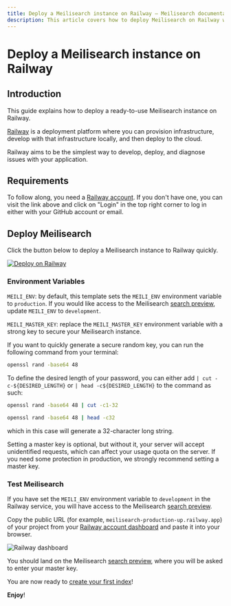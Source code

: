 ```yaml
---
title: Deploy a Meilisearch instance on Railway — Meilisearch documentation
description: This article covers how to deploy Meilisearch on Railway with a single click and how to secure your newly-created instance.
---
```


# Deploy a Meilisearch instance on Railway

## Introduction

This guide explains how to deploy a ready-to-use Meilisearch instance on Railway.

[Railway](https://railway.app) is a deployment platform where you can provision infrastructure, develop with that infrastructure locally, and then deploy to the cloud.

Railway aims to be the simplest way to develop, deploy, and diagnose issues with your application.

## Requirements

To follow along, you need a [Railway account](https://railway.app). If you don't have one, you can visit the link above and click on "Login" in the top right corner to log in either with your GitHub account or email.

## Deploy Meilisearch

Click the button below to deploy a Meilisearch instance to Railway quickly.

[![Deploy on Railway](https://railway.app/button.svg)](https://railway.app/new/template/meilisearch)

### Environment Variables

`MEILI_ENV`: by default, this template sets the `MEILI_ENV` environment variable to `production`. If you would like access to the Meilisearch [search preview](/learn/getting_started/search_preview), update `MEILI_ENV` to `development`.

`MEILI_MASTER_KEY`: replace the `MEILI_MASTER_KEY` environment variable with a strong key to secure your Meilisearch instance.

If you want to quickly generate a secure random key, you can run the following command from your terminal:

```bash
openssl rand -base64 48
```

To define the desired length of your password, you can either add `| cut -c-${DESIRED_LENGTH}` or `| head -c${DESIRED_LENGTH}` to the command as such:

```bash
openssl rand -base64 48 | cut -c1-32
```

```bash
openssl rand -base64 48 | head -c32
```

which in this case will generate a 32-character long string.

<Warning>
Setting a master key is optional, but without it, your server will accept unidentified requests, which can affect your usage quota on the server. If you need some protection in production, we strongly recommend setting a master key.
</Warning>

### Test Meilisearch

If you have set the `MEILI_ENV` environment variable to `development` in the Railway service, you will have access to the Meilisearch [search preview](/learn/getting_started/search_preview).

Copy the public URL (for example, `meilisearch-production-up.railway.app`) of your project from your [Railway account dashboard](https://railway.app/dashboard) and paste it into your browser.

<Frame>
  <img src="/assets/images/railway/public-url.png" alt="Railway dashboard" />
</Frame>

You should land on the Meilisearch [search preview](/learn/getting_started/search_preview), where you will be asked to enter your master key.

You are now ready to [create your first index](/learn/self_hosted/getting_started_with_self_hosted_meilisearch)!

**Enjoy**!
